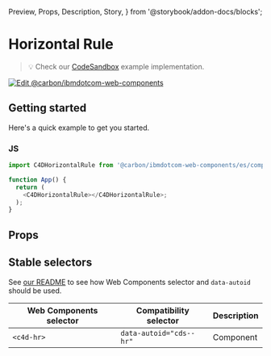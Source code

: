   Preview,
  Props,
  Description,
  Story,
} from '@storybook/addon-docs/blocks';

# Horizontal Rule

> 💡 Check our
> [CodeSandbox](https://stackblitz.com/github/carbon-design-system/carbon-for-ibm-dotcom/tree/main/packages/web-components/examples/codesandbox/components-react/horizontal-rule)
> example implementation.

[![Edit @carbon/ibmdotcom-web-components](https://codesandbox.io/static/img/play-codesandbox.svg)](https://stackblitz.com/github/carbon-design-system/carbon-for-ibm-dotcom/tree/main/packages/web-components/examples/codesandbox/components-react/horizontal-rule)

## Getting started

Here's a quick example to get you started.

### JS

```javascript
import C4DHorizontalRule from '@carbon/ibmdotcom-web-components/es/components-react/horizontal-rule/horizontal-rule';

function App() {
  return (
    <C4DHorizontalRule></C4DHorizontalRule>;
  );
}
```

## Props

<Props of={PropTypesRef} />

## Stable selectors

See
[our README](https://github.com/carbon-design-system/carbon-for-ibm-dotcom/tree/main/packages/web-components#stable-selectors-for-analytics-and-integratione2e-testing-in-web-components)
to see how Web Components selector and `data-autoid` should be used.

| Web Components selector | Compatibility selector  | Description |
| ----------------------- | ----------------------- | ----------- |
| `<c4d-hr>`              | `data-autoid="cds--hr"` | Component   |

<Description markdown={contributing} />

